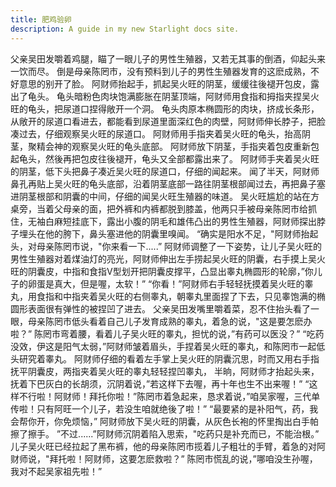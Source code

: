 ```yaml
---
title: 肥鸡验卵
description: A guide in my new Starlight docs site.
---
```


父亲吴田发嚼着鸡腿，瞄了一眼儿子的男性生殖器，又若无其事的倒酒，仰起头来一饮而尽。
倒是母亲陈罔市，没有预料到儿子的男性生殖器发育的这麽成熟，不好意思的别开了脸。
阿财师抬起手，抓起吴火旺的阴茎，缓缓往後褪开包皮，露出了龟头。
龟头暗粉色肉块饱满膨胀在阴茎顶端，阿财师用食指和拇指夹捏吴火旺的龟头，把尿道口捏得敞开一个洞。
龟头肉原本椭圆形的肉块，挤成长条形，从敞开的尿道口看进去，都能看到尿道里面深红色的肉壁，阿财师伸长脖子，把脸凑过去，仔细观察吴火旺的尿道口。
阿财师用手指夹着吴火旺的龟头，抬高阴茎，聚精会神的观察吴火旺的龟头底部。
阿财师放下阴茎，手指夹着包皮重新包起龟头，然後再把包皮往後褪开，龟头又全部都露出来了。
阿财师手夹着吴火旺的阴茎，低下头把鼻子凑近吴火旺的尿道口，仔细的闻起来。
闻了半天，阿财师鼻孔再贴上吴火旺的龟头底部，沿着阴茎底部一路往阴茎根部闻过去，再把鼻子塞进阴茎根部和阴囊的中间，仔细的闻吴火旺生殖器的味道。
吴火旺尴尬的站在方桌旁，当着父母亲的面，把外裤和内裤都脱到膝盖，他两只手被母亲陈罔市给抓住，无袖白麻短挂底下，露出小腹的阴毛和雄伟凸出的男性生殖器，阿财师探出脖子埋头在他的胯下，鼻头塞进他的阴囊里嗅闻。
“确实是阳水不足，"阿财师抬起头，对母亲陈罔市说，"你来看一下.....”
阿财师调整了一下姿势，让儿子吴火旺的男性生殖器对着煤油灯的亮光，阿财师伸出左手捞起吴火旺的阴囊，右手摸上吴火旺的阴囊皮，中指和食指V型划开把阴囊皮撑平，凸显出睾丸椭圆形的轮廓，”你儿子的卵蛋是真大，但是喔，太软！”
“你看！”阿财师右手轻轻抚摸着吴火旺的睾丸，用食指和中指夹着吴火旺的右侧睾丸，朝睾丸里面捏了下去，只见睾饱满的椭圆形表面很有弹性的被捏凹了进去。
父亲吴田发嘴里嚼着菜，忍不住抬头看了一眼，母亲陈罔市低头看着自己儿子发育成熟的睾丸，着急的说，"这是要怎麽办啦？”
陈罔市弯着腰，看着儿子吴火旺的睾丸，担忧的说，”有药可以医没？”
“吃药没效，伊这是阳气太弱，”阿财师皱着眉头，手捏着吴火旺的睾丸，和陈罔市一起低头研究着睾丸。
阿财师仔细的看着左手掌上吴火旺的阴囊沉思，时而又用右手指抚平阴囊皮，两指夹着吴火旺的睾丸轻轻捏凹睾丸，
半晌，阿财师才抬起头来，抚着下巴灰白的长胡须，沉阴着说，”若这样下去喔，再十年也生不出来喔！”
“这样不行啦！阿财师！拜托你啦！”陈罔市着急起来，恳求着说，”咱吴家喔，三代单传啦！只有阿旺一个儿子，若没生咱就绝後了啦！”
“最要紧的是补阳气，药，我会帮你开，你免烦恼，”
阿财师放下吴火旺的阴囊，从灰色长袍的怀里掏出白手帕擦了擦手。
”不过......”阿财师沉阴着陷入思索，"吃药只是补充而已，不能治根。”
儿子吴火旺已经拉起了黑布裤，他的母亲陈罔市揽着儿子粗壮的手臂，着急的对阿财师说，"拜托啦！阿财师，这要怎麽救啦？”
陈罔市慌乱的说，”哪咱没生孙喔，我对不起吴家祖先啦！”
